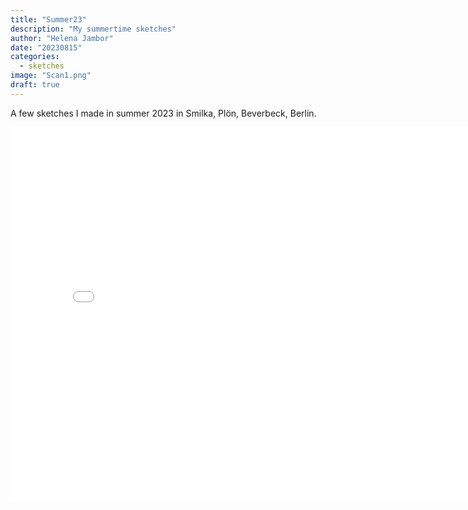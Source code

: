 ```yaml
---
title: "Summer23"
description: "My summertime sketches"
author: "Helena Jambor"
date: "20230815"
categories:
  - sketches
image: "Scan1.png"
draft: true
---
```

A few sketches I made in summer 2023 in Smilka, Plön, Beverbeck, Berlin.

::: {=html}
<iframe src="slideshow.html" frameborder="0" width="800" height="600">Sketches</iframe>
:::
